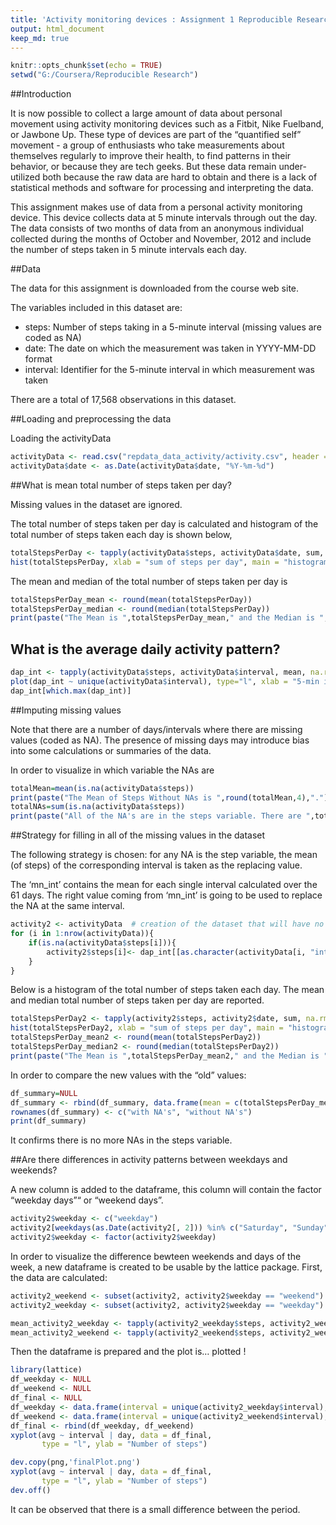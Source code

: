 ```yaml
---
title: 'Activity monitoring devices : Assignment 1 Reproducible Research'
output: html_document
keep_md: true
---
```


```r
knitr::opts_chunk$set(echo = TRUE)
setwd("G:/Coursera/Reproducible Research")
```

##Introduction

It is now possible to collect a large amount of data about personal movement using activity monitoring devices such as a Fitbit, Nike Fuelband, or Jawbone Up. These type of devices are part of the "quantified self" movement - a group of enthusiasts who take measurements about themselves regularly to improve their health, to find patterns in their behavior, or because they are tech geeks. But these data remain under-utilized both because the raw data are hard to obtain and there is a lack of statistical methods and software for processing and interpreting the data.

This assignment makes use of data from a personal activity monitoring device. This device collects data at 5 minute intervals through out the day. The data consists of two months of data from an anonymous individual collected during the months of October and November, 2012 and include the number of steps taken in 5 minute intervals each day.

##Data

The data for this assignment is downloaded from the course web site.

The variables included in this dataset are:

- steps: Number of steps taking in a 5-minute interval (missing values are coded as NA)
- date: The date on which the measurement was taken in YYYY-MM-DD format
- interval: Identifier for the 5-minute interval in which measurement was taken

There are a total of 17,568 observations in this dataset.

##Loading and preprocessing the data

Loading the activityData


```r
activityData <- read.csv("repdata_data_activity/activity.csv", header = TRUE, sep = ",")
activityData$date <- as.Date(activityData$date, "%Y-%m-%d")
```

##What is mean total number of steps taken per day?

Missing values in the dataset are ignored.

The total number of steps taken per day is calculated and histogram of the total number of steps taken each day is shown below,

```r
totalStepsPerDay <- tapply(activityData$steps, activityData$date, sum, na.rm=T)
hist(totalStepsPerDay, xlab = "sum of steps per day", main = "histogram of steps per day")
```

The mean and median of the total number of steps taken per day is 

```r
totalStepsPerDay_mean <- round(mean(totalStepsPerDay))
totalStepsPerDay_median <- round(median(totalStepsPerDay))
print(paste("The Mean is ",totalStepsPerDay_mean," and the Median is ",totalStepsPerDay_median))
```

## What is the average daily activity pattern?

```r
dap_int <- tapply(activityData$steps, activityData$interval, mean, na.rm=T)
plot(dap_int ~ unique(activityData$interval), type="l", xlab = "5-min interval")
dap_int[which.max(dap_int)]
```

##Imputing missing values

Note that there are a number of days/intervals where there are missing values (coded as NA). The presence of missing days may introduce bias into some calculations or summaries of the data.

In order to visualize in which variable the NAs are

```r
totalMean=mean(is.na(activityData$steps))
print(paste("The Mean of Steps Without NAs is ",round(totalMean,4),"."))
totalNAs=sum(is.na(activityData$steps))
print(paste("All of the NA's are in the steps variable. There are ",totalNAs," NA's."))
```

##Strategy for filling in all of the missing values in the dataset

The following strategy is chosen: for any NA is the step variable, the mean (of steps) of the corresponding interval is taken as the replacing value.

The 'mn_int' contains the mean for each single interval calculated over the 61 days. The right value coming from 'mn_int' is going to be used to replace the NA at the same interval.

```r
activity2 <- activityData  # creation of the dataset that will have no more NAs
for (i in 1:nrow(activityData)){
    if(is.na(activityData$steps[i])){
        activity2$steps[i]<- dap_int[[as.character(activityData[i, "interval"])]]
    }
}

```

Below is a histogram of the total number of steps taken each day. The mean and median total number of steps taken per day are reported.

```r
totalStepsPerDay2 <- tapply(activity2$steps, activity2$date, sum, na.rm=T)
hist(totalStepsPerDay2, xlab = "sum of steps per day", main = "histogram of steps per day")
totalStepsPerDay_mean2 <- round(mean(totalStepsPerDay2))
totalStepsPerDay_median2 <- round(median(totalStepsPerDay2))
print(paste("The Mean is ",totalStepsPerDay_mean2," and the Median is ",totalStepsPerDay_median2))
```

In order to compare the new values with the “old” values:
```r
df_summary=NULL
df_summary <- rbind(df_summary, data.frame(mean = c(totalStepsPerDay_mean, totalStepsPerDay_mean2), median = c(totalStepsPerDay_median, totalStepsPerDay_median2)))
rownames(df_summary) <- c("with NA's", "without NA's")
print(df_summary)
```

It confirms there is no more NAs in the steps variable.

##Are there differences in activity patterns between weekdays and weekends?

A new column is added to the dataframe, this column will contain the factor “weekday days”“ or "weekend days”.
```r
activity2$weekday <- c("weekday")
activity2[weekdays(as.Date(activity2[, 2])) %in% c("Saturday", "Sunday", "samedi", "dimanche", "saturday", "sunday", "Samedi", "Dimanche"), ][4] <- c("weekend")
activity2$weekday <- factor(activity2$weekday)
```

In order to visualize the difference bewteen weekends and days of the week, a new dataframe is created to be usable by the lattice package. First, the data are calculated:

```r
activity2_weekend <- subset(activity2, activity2$weekday == "weekend")
activity2_weekday <- subset(activity2, activity2$weekday == "weekday")

mean_activity2_weekday <- tapply(activity2_weekday$steps, activity2_weekday$interval, mean)
mean_activity2_weekend <- tapply(activity2_weekend$steps, activity2_weekend$interval, mean)
```
Then the dataframe is prepared and the plot is… plotted !

```r
library(lattice)
df_weekday <- NULL
df_weekend <- NULL
df_final <- NULL
df_weekday <- data.frame(interval = unique(activity2_weekday$interval), avg = as.numeric(mean_activity2_weekday), day = rep("weekday", length(mean_activity2_weekday)))
df_weekend <- data.frame(interval = unique(activity2_weekend$interval), avg = as.numeric(mean_activity2_weekend), day = rep("weekend", length(mean_activity2_weekend)))
df_final <- rbind(df_weekday, df_weekend)
xyplot(avg ~ interval | day, data = df_final,
       type = "l", ylab = "Number of steps")
```
```r
dev.copy(png,'finalPlot.png')
xyplot(avg ~ interval | day, data = df_final,
       type = "l", ylab = "Number of steps")
dev.off()
```

It can be observed that there is a small difference between the period.

